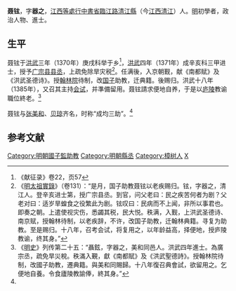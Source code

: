 '''聂铉'''，字'''器之'''，[[江西等處行中書省|江西等處行中書省]][[臨江路|臨江路]][[清江縣|清江縣]]（今[[江西|江西]][[樟树市|清江]]）人。[[明|明]]初學者，政治人物、進士。

== 生平 ==

聂铉于[[洪武|洪武]]三年（1370年）庚戌科举于乡<ref>《献征录》卷22，页57</ref>，[[洪武|洪武]]四年（1371年）成辛亥科三甲进士，授予[[广宗县|广宗县]][[县丞|县丞]]，上疏免除旱灾税<ref>《[[明太祖實錄|明太祖實錄]]》（卷131）：“是月，国子助教聂铉以老疾赐归。铉，字器之，清江人。登辛亥进士第，授广宗县丞。到官，问父老曰：民之疾苦何者为剧？父老对曰：适岁旱蝗食之役繁此为剧。铉叹曰：民病而不上闻，非所以事君也。即奏之朝。上遣使视灾伤，悉蠲其税，民大悦。秩满，入觐，上洪武圣德诗、南京赋，授翰林待制，以老疾辞，不许，改国子助教，迁翰林典籍。寻复为助教。至是赐归。十八年，召考会试，将复用之，以年龄益高，择便地，授庐陵教谕，终其身。”</ref>。任满後，入京朝觐，献《南都赋》及《洪武圣德诗》。授[[翰林院|翰林院]]待制，改[[國子監|国子]]助教，迁典籍。後赐归。洪武十八年（1385年），又召其主持[[会试|会试]]，并準備留用。聂铉請求便地自养，于是以[[庐陵|庐陵]]教谕職位終老。<ref name="明史">《[[明史|明史]]》列传第二十五：“聶鉉，字器之，美和同邑人。洪武四年進士。為廣宗丞，疏免旱災稅。秩滿入覲，獻《南都賦》及《洪武聖德詩》。授翰林院待制，改國子助教，遷典籍。與美和同賜歸。十八年復召典會試，欲留用之。乞便地自養。令食廬陵教諭俸，終其身。”</ref>

聂铉与[[张美和|张美和]]、[[贝琼|贝琼]]齐名，时称“成均三助”。<ref name="明史" />

==参考文献==
{{wikisource|明史/卷137}}
<div class="references-small">
<references />
</div>

{{明朝人物小作品}}
{{DEFAULTSORT:Nie聶}}
{{洪武四年辛亥科殿試金榜}}
[[Category:明朝國子監助教|Category:明朝國子監助教]]
[[Category:明朝縣丞|Category:明朝縣丞]]
[[Category:樟树人|Category:樟树人]]
[[Category:聶姓|X]]